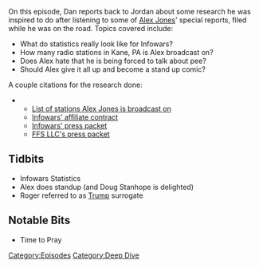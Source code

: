 {{DEFAULTSORT:
    #_EPISODE_0004:Research and Stand Up
}}{{Episode
    | title           = Research and Stand Up
    | caption         = Listen to this episode on [https://knowledgefight.libsyn.com/knowledge-fight-research-and-stand-up Libsyn] [https://open.spotify.com/episode/6uc8NzP8VydP4bBVKeH3tK Spotify], Read the [[Transcript/4: Research and Stand Up|Unofficial Transcript]]
    | episodeNumber   = 4
    | length          = 01:28:05
    | airDate         = January 18, 2017
    | episodeType     = [[:Category:Deep Dive|Deep Dive]]
    | appearance      = [[Doug Stanhope]], [[Roger Stone]]
    | previousEpisode = [[3: The Secret of 2017]]
    | nextEpisode     = [[5: January 19, 2017]]
}}

{{Stub}}

On this episode, Dan reports back to Jordan about some research he was inspired to do after listening to some of [[Alex Jones]]' special reports, filed while he was on the road.  Topics covered include:

*What do statistics really look like for Infowars?
*How many radio stations in Kane, PA is Alex broadcast on?
*Does Alex hate that he is being forced to talk about pee?
*Should Alex give it all up and become a stand up comic?

A couple citations for the research done:

**[http://www.gcnlive.com/programs/alexJones/affiliateList.pdf List of stations Alex Jones is broadcast on]
**[http://static.infowars.com/partners/SatContract.pdf Infowars' affiliate contract]
**[http://static.infowars.com/partners/MediaKit2016.pdf Infowars' press packet]
**[http://static.infowars.com/ads/mediakit_public.pdf FFS LLC's press packet]

==Tidbits==

*Infowars Statistics
*Alex does standup (and Doug Stanhope is delighted)
*Roger referred to as [[Donald Trump|Trump]] surrogate

==Notable Bits==

*Time to Pray

[[Category:Episodes]]
[[Category:Deep Dive]]
